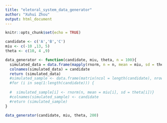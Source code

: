---
title: "eletoral_system_data_generator"
author: "Xuhui Zhou"
output: html_document
---

```{r setup, include=FALSE}
knitr::opts_chunk$set(echo = TRUE)
```


```{r }
candidate <- c('A','B','C')
miu <- c(-10 ,13, 5)
theta <- c(10, 4 ,9)
```


```{r data generate}
data_generator <- function(candidate, miu, theta, n = 100){
  simulated_data = data.frame(mapply(rnorm, n = n, mean = miu, sd = theta))
  colnames(simulated_data) = candidate
  return (simulated_data)
  #simulated_sample <- data.frame(matrix(ncol = length(candidate), nrow = n))
  #for (i in seq(1:length(candidate))) {
    
  #  simulated_sample[i] <- rnorm(n, mean = miu[i], sd = theta[i])}
  #colnames(simulated_sample) <- candidate
  #return (simulated_sample)
}

```

```{r show}
data_generator(candidate, miu, theta, 200)

```





